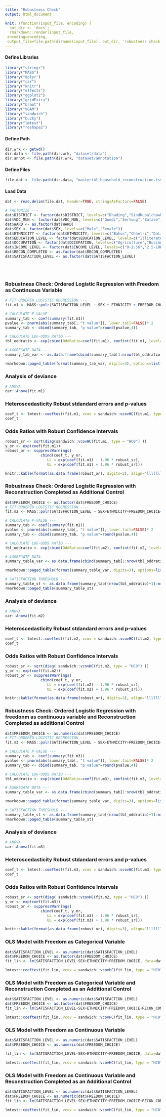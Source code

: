 ```yaml
---
title: "Robustness Check"
output: html_document

knit: (function(input_file, encoding) {
  out_dir <- 'docs';
  rmarkdown::render(input_file,
 encoding=encoding,
 output_file=file.path(dirname(input_file), out_dir, 'robustness check.html'))})
---
```



#### Define Libraries
```r
library("stringr")
library("MASS")
library("dplyr")
library("car")
library("knitr")
library("effects")
library("ggplot2")
library("gridExtra")
library("brant")
library("VGAM")
library("sandwich")
library("bucky")
library("lmtest")
library("reshape2")
```

#### Define Path
```r
dir.wrk <- getwd()
dir.data <- file.path(dir.wrk, "dataset/data")
dir.annot <- file.path(dir.wrk, "dataset/annotation")
```

#### Define Files
```r
file.dat <- file.path(dir.data, "mastertbl_household_reconstruction.tsv")
```

#### Load Data
```r
dat <- read.delim(file.dat, header=TRUE, stringsAsFactors=FALSE)

# FACTORIZE ---
dat$DISTRICT <- factor(dat$DISTRICT, levels=c("Dhading","Sindhupalchowk"))
dat$VDC_MUN <- factor(dat$VDC_MUN, levels=c("Gumdi","Sertung","Batase","Pangtang"))
dat$WARD <- as.factor(dat$WARD)
dat$SEX <- factor(dat$SEX, levels=c("Male","Female"))
dat$ETHNICITY <- factor(dat$ETHNICITY, levels=c("Bahun","Chhetri","Dalit-Others","Gurung-Magar","Newar","Tamang"))
dat$EDUCATION_LEVEL <- factor(dat$EDUCATION_LEVEL, levels=c("Illiterate","Primary","Secondary","University"))
dat$OCCUPATION <- factor(dat$OCCUPATION, levels=c("Agriculture","Business","Goverment Employee","Labour","Teacher"))
dat$INCOME_LEVEL <- factor(dat$INCOME_LEVEL, levels=c("0-2.5K","2.5-10K","10-20K","20-40K","40-60K","60K-Above"))
dat$RECON_COMPLETED <- as.factor(dat$RECON_COMPLETED)
dat$SATISFACTION_LEVEL <- as.factor(dat$SATISFACTION_LEVEL)

```
</br></br>

### Robustness Check: Ordered Logistic Regression with Freedom as Continuous Variable
```r
# FIT ORDERED LOGISTIC REGRESSION ---
fit.m1 <- MASS::polr(SATISFACTION_LEVEL ~ SEX + ETHNICITY + FREEDOM_CHOICE, data=dat, Hess=TRUE, method="logistic")

# CALCULATE P-VALUE ---
summary_tab <- coef(summary(fit.m1))
pvalue <- pnorm(abs(summary_tab[, "t value"]), lower.tail=FALSE)* 2
summary_tab <- cbind(summary_tab, "p value"=round(pvalue,4))

# CALCULATE LOG-ODDS RATIO ---
tbl_oddratio <- exp(cbind(OddRatio=coef(fit.m1), confint(fit.m1, level=0.95)))

# AGGREGATE DATA ---
summary_tab_var <- as.data.frame(cbind(summary_tab[1:nrow(tbl_oddratio),], tbl_oddratio))

rmarkdown::paged_table(format(summary_tab_var, digits=3), options=list(rows.print=10))  
```

### Analysis of deviance
```r
# ANOVA 
car::Anova(fit.m1)
```

### Heteroscedasticity Robust stdandard errors and p-values 
```r
coef_t <- lmtest::coeftest(fit.m1, vcov = sandwich::vcovHC(fit.m1, type = "HC0"))
coef_t
```
### Odds Ratios with Robust Confidence Intervals
```r
robust_sr <- sqrt(diag(sandwich::vcovHC(fit.m1, type = "HC0") ))
y_or <- exp(coef(fit.m1))
robust_or <- suppressWarnings(
                cbind(coef_t, y_or, 
                   LL = exp(coef(fit.m1) - 1.96 * robust_sr), 
                   UL = exp(coef(fit.m1) + 1.96 * robust_sr)))

knitr::kable(format(as.data.frame(robust_or), digits=3), align="lllllll")
```

### Robustness Check: Ordered Logistic Regression with Reconstruction Completed as Additional Control
```r

dat$FREEDOM_CHOICE <- as.factor(dat$FREEDOM_CHOICE)
# FIT ORDERED LOGISTIC REGRESSION ---
fit.m2 <- MASS::polr(SATISFACTION_LEVEL ~ SEX+ETHNICITY+FREEDOM_CHOICE+RECON_COMPLETED, data=dat, Hess=TRUE, method="logistic")

# CALCULATE P-VALUE ---
summary_tab <- coef(summary(fit.m2))
pvalue <- pnorm(abs(summary_tab[, "t value"]), lower.tail=FALSE)* 2
summary_tab <- cbind(summary_tab, "p value"=round(pvalue,4))

# CALCULATE LOG-ODDS RATIO ---
tbl_oddratio <- exp(cbind(OddRatio=coef(fit.m2), confint(fit.m2, level=0.95)))

# AGGREGATE DATA ---
summary_table_var <- as.data.frame(cbind(summary_tab[1:nrow(tbl_oddratio),], tbl_oddratio))

rmarkdown::paged_table(format(summary_table_var, digits=3), options=list(rows.print=10))  
```

```r
# SATISFACTION THRESHOLD ---
summary_table_st <- as.data.frame(summary_tab[(nrow(tbl_oddratio)+1):nrow(summary_tab),])
rmarkdown::paged_table(summary_table_st)
```

### Analysis of deviance
```r
# ANOVA 
car::Anova(fit.m2)
```

### Heteroscedasticity Robust stdandard errors and p-values 
```r
coef_t <- lmtest::coeftest(fit.m2, vcov = sandwich::vcovHC(fit.m2, type = "HC0"))
coef_t
```
### Odds Ratios with Robust Confidence Intervals
```r
robust_sr <- sqrt(diag( sandwich::vcovHC(fit.m2, type = "HC0") ))
y_or <- exp(coef(fit.m2))
robust_or <- suppressWarnings(
                cbind(coef_t, y_or, 
                   LL = exp(coef(fit.m2) - 1.96 * robust_sr), 
                   UL = exp(coef(fit.m2) + 1.96 * robust_sr)))

knitr::kable(format(as.data.frame(robust_or), digits=3), align="lllllll")
```

### Robustness Check: Ordered Logistic Regression with freedonm as continuous variable and Reconstruction Completed as additional Control
```r

dat$FREEDOM_CHOICE <- as.numeric(dat$FREEDOM_CHOICE)
# FIT ORDERED LOGISTIC REGRESSION ---
fit.m3 <- MASS::polr(SATISFACTION_LEVEL ~ SEX+ETHNICITY+FREEDOM_CHOICE+RECON_COMPLETED, data=dat, Hess=TRUE, method="logistic")

# CALCULATE P-VALUE ---
summary_tab <- coef(summary(fit.m3))
pvalue <- pnorm(abs(summary_tab[, "t value"]), lower.tail=FALSE)* 2
summary_tab <- cbind(summary_tab, "p value"=round(pvalue,4))

# CALCULATE LOG-ODDS RATIO ---
tbl_oddratio <- exp(cbind(OddRatio=coef(fit.m3), confint(fit.m3, level=0.95)))

# AGGREGATE DATA ---
summary_table_var <- as.data.frame(cbind(summary_tab[1:nrow(tbl_oddratio),], tbl_oddratio))

rmarkdown::paged_table(format(summary_table_var, digits=3), options=list(rows.print=10))  
```

```r
# SATISFACTION THRESHOLD ---
summary_table_st <- as.data.frame(summary_tab[(nrow(tbl_oddratio)+1):nrow(summary_tab),])
rmarkdown::paged_table(summary_table_st)
```

### Analysis of deviance
```r
# ANOVA 
car::Anova(fit.m3)
```

### Heteroscedasticity Robust stdandard errors and p-values 
```r
coef_t <- lmtest::coeftest(fit.m3, vcov = sandwich::vcovHC(fit.m3, type = "HC0"))
coef_t
```
### Odds Ratios with Robust Confidence Intervals
```r
robust_sr <- sqrt(diag( sandwich::vcovHC(fit.m2, type = "HC0") ))
y_or <- exp(coef(fit.m3))
robust_or <- suppressWarnings(
                cbind(coef_t, y_or, 
                   LL = exp(coef(fit.m3) - 1.96 * robust_sr), 
                   UL = exp(coef(fit.m3) + 1.96 * robust_sr)))

knitr::kable(format(as.data.frame(robust_or), digits=3), align="lllllll")
```


### OLS Model with Freedom as Categorical Variable
```r
dat$SATISFACTION_LEVEL <- as.numeric(dat$SATISFACTION_LEVEL)
dat$FREEDOM_CHOICE <- as.factor(dat$FREEDOM_CHOICE)
fit_lin <- lm(SATISFACTION_LEVEL~SEX+ETHNICITY+FREEDOM_CHOICE, data=dat)

lmtest::coeftest(fit_lin, vcov = sandwich::vcovHC(fit_lin, type = "HC0"))
```

### OLS Model with Freedom as Categorical Variable and Reconstruction Completed as an Additional Control
```r
dat$SATISFACTION_LEVEL <- as.numeric(dat$SATISFACTION_LEVEL)
dat$FREEDOM_CHOICE <- as.factor(dat$FREEDOM_CHOICE)
fit_lin <- lm(SATISFACTION_LEVEL~SEX+ETHNICITY+FREEDOM_CHOICE+RECON_COMPLETED, data=dat)

lmtest::coeftest(fit_lin, vcov = sandwich::vcovHC(fit_lin, type = "HC0"))
```

### OLS Model with Freedom as Continuous Variable
```r
dat$SATISFACTION_LEVEL <- as.numeric(dat$SATISFACTION_LEVEL)
dat$FREEDOM_CHOICE <- as.numeric(dat$FREEDOM_CHOICE)

fit_lin <- lm(SATISFACTION_LEVEL~SEX+ETHNICITY+FREEDOM_CHOICE, data=dat)

lmtest::coeftest(fit_lin, vcov = sandwich::vcovHC(fit_lin, type = "HC0"))
```

### OLS Model with Freedom as Continuous Variable and Reconstruction Completed as an Additional Control 
```r
dat$SATISFACTION_LEVEL <- as.numeric(dat$SATISFACTION_LEVEL)
dat$FREEDOM_CHOICE <- as.numeric(dat$FREEDOM_CHOICE)
fit_lin <- lm(SATISFACTION_LEVEL~SEX+ETHNICITY+FREEDOM_CHOICE+RECON_COMPLETED, data=dat)

lmtest::coeftest(fit_lin, vcov = sandwich::vcovHC(fit_lin, type = "HC0"))
```